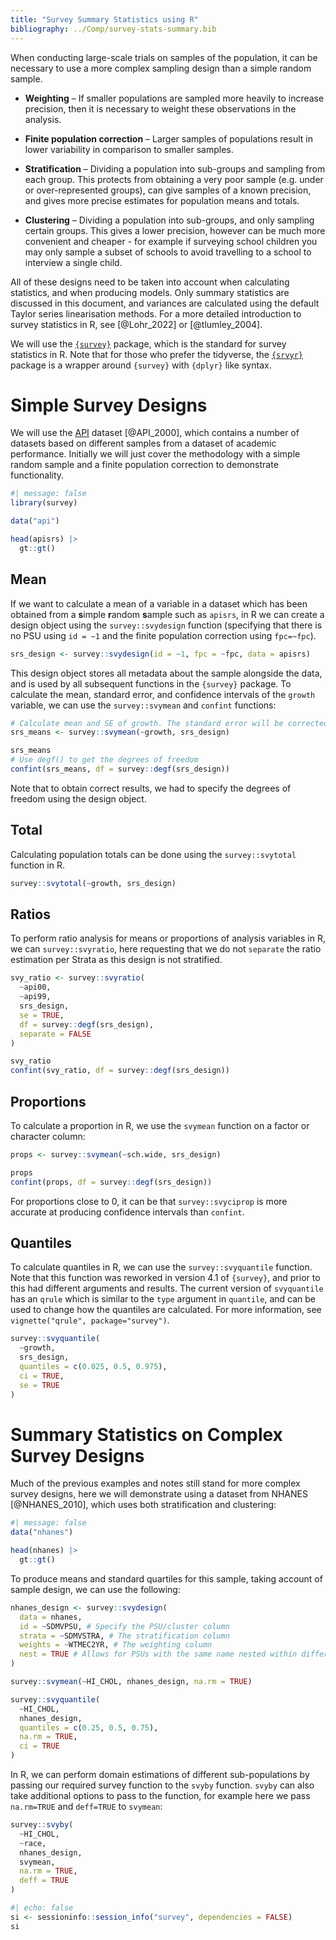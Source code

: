```yaml
---
title: "Survey Summary Statistics using R"
bibliography: ../Comp/survey-stats-summary.bib
---
```


When conducting large-scale trials on samples of the population, it can be necessary to use a more complex sampling design than a simple random sample.

-   **Weighting** – If smaller populations are sampled more heavily to increase precision, then it is necessary to weight these observations in the analysis.

-   **Finite population correction** – Larger samples of populations result in lower variability in comparison to smaller samples.

-   **Stratification** – Dividing a population into sub-groups and sampling from each group. This protects from obtaining a very poor sample (e.g. under or over-represented groups), can give samples of a known precision, and gives more precise estimates for population means and totals.

-   **Clustering** – Dividing a population into sub-groups, and only sampling certain groups. This gives a lower precision, however can be much more convenient and cheaper - for example if surveying school children you may only sample a subset of schools to avoid travelling to a school to interview a single child.

All of these designs need to be taken into account when calculating statistics, and when producing models. Only summary statistics are discussed in this document, and variances are calculated using the default Taylor series linearisation methods. For a more detailed introduction to survey statistics in R, see [@Lohr_2022] or [@tlumley_2004].

We will use the [`{survey}`](https://cran.r-project.org/web/packages/survey/index.html) package, which is the standard for survey statistics in R. Note that for those who prefer the tidyverse, the [`{srvyr}`](https://cran.r-project.org/web/packages/srvyr/index.html) package is a wrapper around `{survey}` with `{dplyr}` like syntax.

# Simple Survey Designs

We will use the [API]((https://r-survey.r-forge.r-project.org/survey/html/api.html)) dataset [@API_2000], which contains a number of datasets based on different samples from a dataset of academic performance. Initially we will just cover the methodology with a simple random sample and a finite population correction to demonstrate functionality.

```r
#| message: false
library(survey)

data("api")

head(apisrs) |>
  gt::gt()
```

## Mean

If we want to calculate a mean of a variable in a dataset which has been obtained from a **s**imple **r**andom **s**ample such as `apisrs`, in R we can create a design object using the `survey::svydesign` function (specifying that there is no PSU using `id = ~1` and the finite population correction using `fpc=~fpc`).

```r
srs_design <- survey::svydesign(id = ~1, fpc = ~fpc, data = apisrs)
```

This design object stores all metadata about the sample alongside the data, and is used by all subsequent functions in the `{survey}` package. To calculate the mean, standard error, and confidence intervals of the `growth` variable, we can use the `survey::svymean` and `confint` functions:

```r
# Calculate mean and SE of growth. The standard error will be corrected by the finite population correction specified in the design
srs_means <- survey::svymean(~growth, srs_design)

srs_means
# Use degf() to get the degrees of freedom
confint(srs_means, df = survey::degf(srs_design))
```

Note that to obtain correct results, we had to specify the degrees of freedom using the design object.

## Total

Calculating population totals can be done using the `survey::svytotal` function in R.

```r
survey::svytotal(~growth, srs_design)
```

## Ratios

To perform ratio analysis for means or proportions of analysis variables in R, we can `survey::svyratio`, here requesting that we do not `separate` the ratio estimation per Strata as this design is not stratified.

```r
svy_ratio <- survey::svyratio(
  ~api00,
  ~api99,
  srs_design,
  se = TRUE,
  df = survey::degf(srs_design),
  separate = FALSE
)

svy_ratio
confint(svy_ratio, df = survey::degf(srs_design))
```

## Proportions

To calculate a proportion in R, we use the `svymean` function on a factor or character column:

```r
props <- survey::svymean(~sch.wide, srs_design)

props
confint(props, df = survey::degf(srs_design))
```

For proportions close to 0, it can be that `survey::svyciprop` is more accurate at producing confidence intervals than `confint`.

## Quantiles

To calculate quantiles in R, we can use the `survey::svyquantile` function. Note that this function was reworked in version 4.1 of `{survey}`, and prior to this had different arguments and results. The current version of `svyquantile` has an `qrule` which is similar to the `type` argument in `quantile`, and can be used to change how the quantiles are calculated. For more information, see `vignette("qrule", package="survey")`.

```r
survey::svyquantile(
  ~growth,
  srs_design,
  quantiles = c(0.025, 0.5, 0.975),
  ci = TRUE,
  se = TRUE
)
```

# Summary Statistics on Complex Survey Designs

Much of the previous examples and notes still stand for more complex survey designs, here we will demonstrate using a dataset from NHANES [@NHANES_2010], which uses both stratification and clustering:

```r
#| message: false
data("nhanes")

head(nhanes) |>
  gt::gt()
```

To produce means and standard quartiles for this sample, taking account of sample design, we can use the following:

```r
nhanes_design <- survey::svydesign(
  data = nhanes,
  id = ~SDMVPSU, # Specify the PSU/cluster column
  strata = ~SDMVSTRA, # The stratification column
  weights = ~WTMEC2YR, # The weighting column
  nest = TRUE # Allows for PSUs with the same name nested within different strata
)

survey::svymean(~HI_CHOL, nhanes_design, na.rm = TRUE)

survey::svyquantile(
  ~HI_CHOL,
  nhanes_design,
  quantiles = c(0.25, 0.5, 0.75),
  na.rm = TRUE,
  ci = TRUE
)
```

In R, we can perform domain estimations of different sub-populations by passing our required survey function to the `svyby` function. `svyby` can also take additional options to pass to the function, for example here we pass `na.rm=TRUE` and `deff=TRUE` to `svymean`:

```r
survey::svyby(
  ~HI_CHOL,
  ~race,
  nhanes_design,
  svymean,
  na.rm = TRUE,
  deff = TRUE
)
```

::: {.callout-note collapse="true" title="Session Info"}
```r
#| echo: false
si <- sessioninfo::session_info("survey", dependencies = FALSE)
si
```

:::
